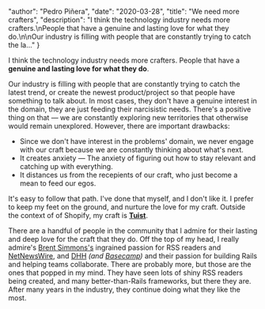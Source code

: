 
  "author": "Pedro Piñera",
  "date": "2020-03-28",
  "title": "We need more crafters",
  "description": "I think the technology industry needs more crafters.\nPeople that have a genuine and lasting love for what they do.\n\nOur industry is filling with people that are constantly trying to catch the la..."
}




I think the technology industry needs more crafters.
People that have a **genuine and lasting love for what they do**.

Our industry is filling with people that are constantly trying to catch the latest trend,
or create the newest product/project so that people have something to talk about.
In most cases,
they don't have a genuine interest in the domain,
they are just feeding their narcisistic needs.
There's a positive thing on that —
we are constantly exploring new territories that otherwise would remain unexplored.
However, there are important drawbacks:

- Since we don't have interest in the problems' domain,
  we never engage with our craft because we are constantly thinking about what's next.
- It creates anxiety —
  The anxiety of figuring out how to stay relevant and catching up with everything.
- It distances us from the recepients of our craft,
  who just become a mean to feed our egos.

It's easy to follow that path.
I've done that myself, and I don't like it.
I prefer to keep my feet on the ground,
and nurture the love for my craft.
Outside the context of of Shopify,
my craft is [**Tuist**](https://tuist.io).

There are a handful of people in the community that I admire for their lasting and deep love for the craft that they do.
Off the top of my head, I really admire's [Brent Simmons's](https://twitter.com/brentsimmons) ingrained passion for RSS readers and [NetNewsWire](https://ranchero.com/netnewswire/),
and [DHH](https://twitter.com/dhh) _(and [Basecamp](https://basecamp.com))_ and their passion for building Rails and helping teams collaborate.
There are probably more,
but those are the ones that popped in my mind.
They have seen lots of shiny RSS readers being created,
and many better-than-Rails frameworks,
but there they are.
After many years in the industry,
they continue doing what they like the most.

    